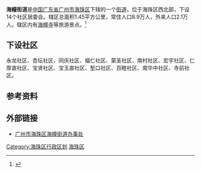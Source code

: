 {{中国乡级行政区
| 行政区全称 = 海幢街道
| 景观照片文件名 = Haichuang Si 2.jpg
| 景观照片描述 = 海幢寺
| 汉语拼音 = 
| 通用拼音 = 
| 注音符號 = 
| 其它标音类型1 = 
| 其它标音1 = 
| 其它标音类型2 = 
| 其它标音2 = 
| 其它语言类型1 = 
| 其它语言地名1 = 
| 其它语言类型2 = 
| 其它语言地名2 = 
| 上级行政区 = [[广东省|广东省]][[广州市|广州市]][[海珠区|海珠区]]
| 行政区类别 = [[街道_(行政区划)|街道]]
| 行政区划代码 = 
| 地理坐标 = 
| 总面积 = 1.45平方公里
| 户籍人口 = 
| 户籍人口年份 = 
| 常住人口 = 8.9万人
| 常住人口年份 = 
| 人口密度 = 
| 行政区划 = 12个社区 
| 官方网站 = 
| 政府驻地 = 
| 邮政编码 = 
| 毗邻行政区 = 
| 位置图文件名 = 
| 位置图描述 = 
}}
'''海幢街道'''是[[中华人民共和国|中国]][[广东省|广东省]][[广州市|广州市]][[海珠区|海珠区]]下辖的一个[[街道_(行政区划)|街道]]，位于海珠区西北部，下设14个社区居委会。辖区总面积1.45平方公里，常住人口8.9万人，外来人口2.1万人。辖区内有[[海幢寺|海幢寺]]等旅游景点。<ref name="海幢街简介">{{cite news| url=http://www.haizhu.gov.cn/site/hdj/hzzk/200907/84641.html| title=海幢街简介| publisher=海幢街道办事处| accessdate=2009-07-01| archive-date=2012-06-03| archive-url=https://web.archive.org/web/20120603022239/http://www.haizhu.gov.cn/site/hdj/hzzk/200907/84641.html| dead-url=no}}</ref>

==下设社区==
永龙社区、杏坛社区、同庆社区、福仁社区、蒙圣社区、南村社区、宏宇社区、仁厚直社区、宝贤社区、宝玉直社区、堑口社区、百睦社区、南华中社区、寺前社区。
==参考资料==
{{reflist}}
== 外部链接 ==
* [http://www.haizhu.gov.cn/site/hdj// 广州市海珠区海幢街道办事处] {{Wayback|url=http://www.haizhu.gov.cn/site/hdj// |date=20110903051216 }}


{{广州小作品}}
{{广州市海珠区行政区划}}
[[Category:海珠区行政区划|Category:海珠区行政区划]]
[[Category:广州街道_(行政区划)|海珠区]]